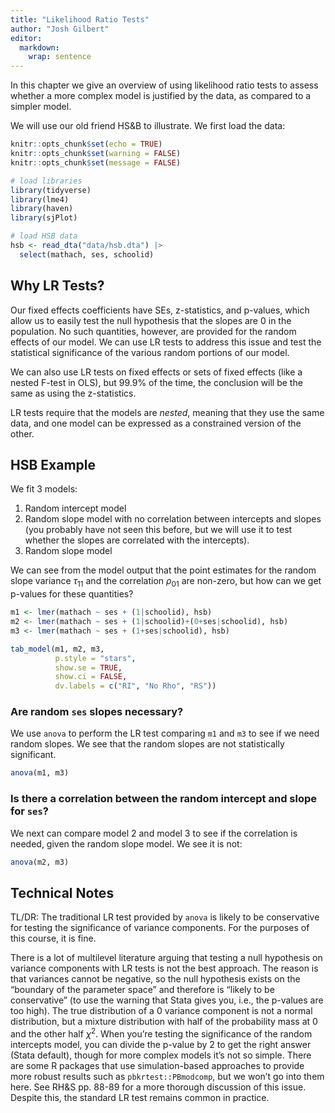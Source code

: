 ```yaml
---
title: "Likelihood Ratio Tests"
author: "Josh Gilbert"
editor: 
  markdown: 
    wrap: sentence
---
```


In this chapter we give an overview of using likelihood ratio tests to assess whether a more complex model is justified by the data, as compared to a simpler model.

We will use our old friend HS&B to illustrate.
We first load the data:

```r
knitr::opts_chunk$set(echo = TRUE)
knitr::opts_chunk$set(warning = FALSE)
knitr::opts_chunk$set(message = FALSE)
```

```r
# load libraries
library(tidyverse)
library(lme4)
library(haven)
library(sjPlot)

# load HSB data
hsb <- read_dta("data/hsb.dta") |> 
  select(mathach, ses, schoolid)
```

## Why LR Tests?

Our fixed effects coefficients have SEs, z-statistics, and p-values, which allow us to easily test the null hypothesis that the slopes are 0 in the population.
No such quantities, however, are provided for the random effects of our model.
We can use LR tests to address this issue and test the statistical significance of the various random portions of our model.

We can also use LR tests on fixed effects or sets of fixed effects (like a nested F-test in OLS), but 99.9% of the time, the conclusion will be the same as using the z-statistics.

LR tests require that the models are *nested*, meaning that they use the same data, and one model can be expressed as a constrained version of the other.

## HSB Example

We fit 3 models:

1.  Random intercept model
2.  Random slope model with no correlation between intercepts and slopes (you probably have not seen this before, but we will use it to test whether the slopes are correlated with the intercepts).
3.  Random slope model

We can see from the model output that the point estimates for the random slope variance $\tau_{11}$ and the correlation $\rho_{01}$ are non-zero, but how can we get p-values for these quantities?

```r
m1 <- lmer(mathach ~ ses + (1|schoolid), hsb)
m2 <- lmer(mathach ~ ses + (1|schoolid)+(0+ses|schoolid), hsb)
m3 <- lmer(mathach ~ ses + (1+ses|schoolid), hsb)

tab_model(m1, m2, m3,
          p.style = "stars",
          show.se = TRUE,
          show.ci = FALSE,
          dv.labels = c("RI", "No Rho", "RS"))
```

### Are random `ses` slopes necessary?

We use `anova` to perform the LR test comparing `m1` and `m3` to see if we need random slopes.
We see that the random slopes are not statistically significant.

```r
anova(m1, m3)
```

### Is there a correlation between the random intercept and slope for `ses`?

We next can compare model 2 and model 3 to see if the correlation is needed, given the random slope model.
We see it is not:

```r
anova(m2, m3)
```

## Technical Notes

TL/DR: The traditional LR test provided by `anova` is likely to be conservative for testing the significance of variance components.
For the purposes of this course, it is fine.

There is a lot of multilevel literature arguing that testing a null hypothesis on variance components with LR tests is not the best approach.
The reason is that variances cannot be negative, so the null hypothesis exists on the "boundary of the parameter space" and therefore is "likely to be conservative" (to use the warning that Stata gives you, i.e., the p-values are too high).
The true distribution of a 0 variance component is not a normal distribution, but a mixture distribution with half of the probability mass at 0 and the other half $\chi^2$.
When you're testing the significance of the random intercepts model, you can divide the p-value by 2 to get the right answer (Stata default), though for more complex models it's not so simple.
There are some R packages that use simulation-based approaches to provide more robust results such as `pbkrtest::PBmodcomp`, but we won't go into them here.
See RH&S pp. 88-89 for a more thorough discussion of this issue.
Despite this, the standard LR test remains common in practice.
